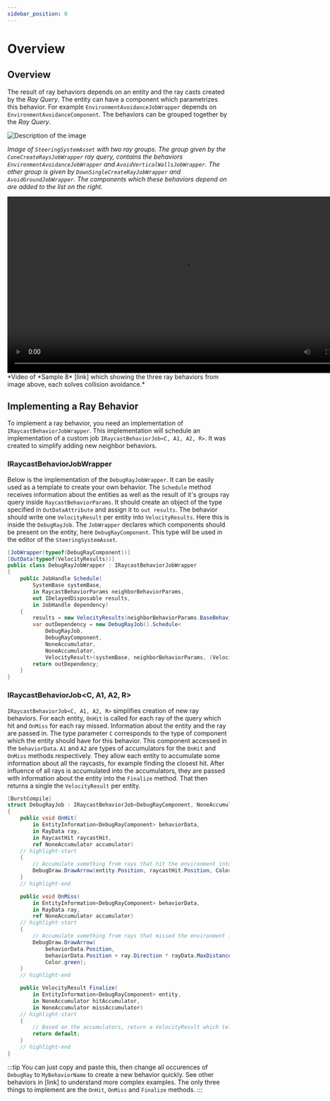 ```yaml
---
sidebar_position: 0
---
```


# Overview

## Overview

The result of ray behaviors depends on an entity and the ray casts created by the *Ray Query*. The entity can have a component which parametrizes this behavior. For example `EnvironmentAvoidanceJobWrapper` depends on `EnvironmentAvoidanceComponent`. The behaviors can be grouped together by the *Ray Query*. 


<img src="/img/samples/collision_avoidance/Asset.png" alt="Description of the image"/>

*Image of `SteeringSystemAsset` with two ray groups. The group given by the `ConeCreateRaysJobWrapper` ray query, contains the behaviors `EnvironmentAvoidanceJobWrapper` and `AvoidVerticalWallsJobWrapper`. The other group is given by `DownSingleCreateRayJobWrapper` and `AvoidGroundJobWrapper`. The components which these behaviors depend on are added to the list on the right.*

<video controls width="800">
  <source src="/videos/samples/collision_avoidance/Video.mp4" type="video/mp4" />
  Your browser does not support the video tag.
</video>
*Video of *Sample 8* [link] which showing the three ray behaviors from image above, each solves collision avoidance.*

## Implementing a Ray Behavior

To implement a ray behavior, you need an implementation of `IRaycastBehaviorJobWrapper`. This implementation will schedule an implementation of a custom job `IRaycastBehaviorJob<C, A1, A2, R>`. It was created to simplify adding new neighbor behaviors. 

### IRaycastBehaviorJobWrapper

Below is the implementation of the `DebugRayJobWrapper`. It can be easily used as a template to create your own behavior. The `Schedule` method receives information about the entities as well as the result of it's groups ray query inside `RaycastBehaviorParams`. It should create an object of the type specified in `OutDataAttribute` and assign it to `out results`. The behavior should write one `VelocityResult` per entity into `VelocityResults`. Here this is inside the `DebugRayJob`. The `JobWrapper` declares which components should be present on the entity, here `DebugRayComponent`. This type will be used in the editor of the `SteeringSystemAsset`.

```csharp title="DebugRayJobWrapper.cs"
[JobWrapper(typeof(DebugRayComponent))]
[OutData(typeof(VelocityResults))] 
public class DebugRayJobWrapper : IRaycastBehaviorJobWrapper
{
    public JobHandle Schedule(
        SystemBase systemBase,
        in RaycastBehaviorParams neighborBehaviorParams,
        out IDelayedDisposable results,
        in JobHandle dependency)
    {
        results = new VelocityResults(neighborBehaviorParams.BaseBehaviorParams.EntityCount);
        var outDependency = new DebugRayJob().Schedule<
            DebugRayJob, 
            DebugRayComponent, 
            NoneAccumulator, 
            NoneAccumulator, 
            VelocityResult>(systemBase, neighborBehaviorParams, (VelocityResults)results, 1, dependency);
        return outDependency;
    }
}
```

### IRaycastBehaviorJob\<C, A1, A2, R\>

`IRaycastBehaviorJob<C, A1, A2, R>` simplifies creation of new ray behaviors. For each entity, `OnHit` is called for each ray of the query which hit and `OnMiss` for each ray missed. Information about the entity and the ray are passed in. The type parameter `C` corresponds to the type of component which the entity should have for this behavior. This component accessed in the `behaviorData`. `A1` and `A2` are types of accumulators for the `OnHit` and `OnMiss` methods respectively. They allow each entity to accumulate some information about all the raycasts, for example finding the closest hit. After influence of all rays is accumulated into the accumulators, they are passed with information about the entity into the `Finalize` method. That then returns a single the `VelocityResult` per entity.

```csharp title="DebugRayJobWrapper.cs"
[BurstCompile]
struct DebugRayJob : IRaycastBehaviorJob<DebugRayComponent, NoneAccumulator, NoneAccumulator, VelocityResult>
{
    public void OnHit(
        in EntityInformation<DebugRayComponent> behaviorData,
        in RayData ray,
        in RaycastHit raycastHit,
        ref NoneAccumulator accumulator)
    // highlight-start
    {
        // Accumulate something from rays that hit the environment into accumulator
        DebugDraw.DrawArrow(entity.Position, raycastHit.Position, Color.red);
    }
    // highlight-end

    public void OnMiss(
        in EntityInformation<DebugRayComponent> behaviorData, 
        in RayData ray, 
        ref NoneAccumulator accumulator)
    // highlight-start
    {
        // Accumulate something from rays that missed the environment into accumulator
        DebugDraw.DrawArrow(
            behaviorData.Position,
            behaviorData.Position + ray.Direction * rayData.MaxDistance, 
            Color.green);
    }
    // highlight-end

    public VelocityResult Finalize(
        in EntityInformation<DebugRayComponent> entity,
        in NoneAccumulator hitAccumulator,
        in NoneAccumulator missAccumulator)
    // highlight-start
    {
        // Based on the accumulators, return a VelocityResult which tells which way to go
        return default;
    }
    // highlight-end
}
```

:::tip
You can just copy and paste this, then change all occurences of `DebugRay` to `MyBehaviorName` to create a new behavior quickly. See other behaviors in [link] to understand more complex examples. The only three things to implement are the `OnHit`, `OnMiss` and `Finalize` methods.
:::